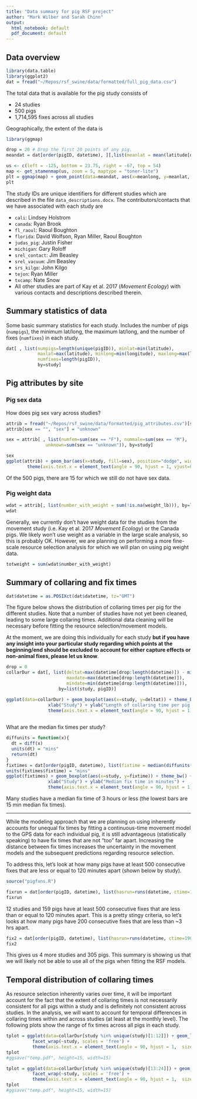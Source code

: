 ```yaml
---
title: "Data summary for pig RSF project"
author: "Mark Wilber and Sarah Chinn"
output:
  html_notebook: default
  pdf_document: default
---
```


## Data overview

```r
library(data.table)
library(ggplot2)
dat = fread("~/Repos/rsf_swine/data/formatted/full_pig_data.csv")
```

The total data that is available for the pig study consists of

- 24 studies
- 500 pigs
- 1,714,595 fixes across all studies

Geographically, the extent of the data is

```r
library(ggmap)

drop = 20 # Drop the first 20 points of any pig.
meandat = dat[order(pigID, datetime), ][,list(meanlat = mean(latitude[drop:length(latitude)]), meanlong = mean(longitude[drop:length(latitude)])), by=list(study, pigID)][]

us <- c(left = -125, bottom = 23.75, right = -67, top = 54)
map <- get_stamenmap(us, zoom = 5, maptype = "toner-lite")
plt = ggmap(map) + geom_point(data=meandat, aes(x=meanlong, y=meanlat, color=study), size=1)
plt
```

The study IDs are unique identifiers for different studies which are described in the file `data_descriptions.docx`. The contributors/contacts that we have associated with each study are

- `cali`: Lindsey Holstrom
- `canada`: Ryan Brook
- `fl_raoul`: Raoul Boughton
- `florida`: David Wolfson, Ryan Miller, Raoul Boughton
- `judas_pig`: Justin Fisher
- `michigan`: Gary Roloff
- `srel_contact`: Jim Beasley
- `srel_vacuum`: Jim Beasley
- `srs_kilgo`: John Kilgo
- `tejon`: Ryan Miller
- `txcamp`: Nate Snow
- All other studies are part of Kay et al. 2017 (*Movement Ecology*) with various contacts and descriptions described therein.

## Summary statistics of data

Some basic summary statistics for each study.  Includes the number of pigs (`numpigs`), the minimum lat/long, the maximum lat/long, and the number of fixes (`numfixes`) in each study.

```r

dat[ , list(numpigs=length(unique(pigID)), minlat=min(latitude),
            maxlat=max(latitude), minlong=min(longitude), maxlong=max(longitude),
            numfixes=length(pigID)),
            by=study]
```

## Pig attributes by site

### Pig sex data

How does pig sex vary across studies?

```r
attrib = fread("~/Repos/rsf_swine/data/formatted/pig_attributes.csv")[study != "alwe"]
attrib[sex == "", "sex"] = "unknown"

sex = attrib[ , list(numfem=sum(sex == "F"), nummale=sum(sex == "M"), 
               unknown=sum(sex == "unknown")), by=study]

sex
ggplot(attrib) + geom_bar(aes(x=study, fill=sex), position="dodge", width=0.5) + theme_bw() + 
        theme(axis.text.x = element_text(angle = 90, hjust = 1, vjust=0.5)) 
```

Of the 500 pigs, there are 15 for which we still do not have sex data.

### Pig weight data

```r
wdat = attrib[, list(number_with_weight = sum(!is.na(weight_lb))), by=list(study)]
wdat
```

Generally, we currently don't have weight data for the studies from the movement study (i.e. Kay et al. 2017 *Movement Ecology*) or the Canada pigs.  We likely won't use weight as a variable in the large scale analysis, so this is probably OK. However, we are planning on performing a more fine-scale resource selection analysis for which we will plan on using pig weight data.

```r
totweight = sum(wdat$number_with_weight)
```

## Summary of collaring and fix times

```r
dat$datetime = as.POSIXct(dat$datetime, tz="GMT")
```

The figure below shows the distribution of collaring times per pig for the different studies.  Note that a number of studies have not yet been cleaned, leading to some large collaring times.  Additional data cleaning will be necessary before fitting the resource selection/movement models.  

At the moment, we are doing this individually for each study **but if you have any insight into your particular study regarding which points at the beginning/end should be excluded to account for either capture effects or non-animal fixes, please let us know**.

```r
drop = 0
collarDur = dat[, list(deltat=max(datetime[drop:length(datetime)]) - min(datetime[drop:length(datetime)]), 
                       maxdate=max(datetime[drop:length(datetime)]), 
                       mindate=min(datetime[drop:length(datetime)])), 
                    by=list(study, pigID)]

ggplot(data=collarDur) + geom_boxplot(aes(x=study, y=deltat)) + theme_bw() + 
                xlab("Study") + ylab("Length of collaring time per pig per study in days") + 
                theme(axis.text.x = element_text(angle = 90, hjust = 1))
                
```

What are the median fix times per study?

```r

diffunits = function(x){
  dt = diff(x)
  units(dt) = "mins"
  return(dt)
}
fixtimes = dat[order(pigID, datetime), list(fixtime = median(diffunits(datetime))), by=list(study)]
units(fixtimes$fixtime) = "mins"
ggplot(fixtimes) + geom_boxplot(aes(x=study, y=fixtime)) + theme_bw() + 
                xlab("Study") + ylab("Median fix time in minutes") + 
                theme(axis.text.x = element_text(angle = 90, hjust = 1))
```

Many studies have a median fix time of 3 hours or less (the lowest bars are 15 min median fix times).

---

While the modeling approach that we are planning on using inherently accounts for unequal fix times by fitting a continuous-time movement model to the GPS data for each individual pig, it is still advantageous (statistically speaking) to have fix times that are not "too" far apart. Increasing the distance between fix times increases the uncertainty in the movement models and the subsequent predictions regarding resource selection. 

To address this, let's look at how many pigs have at least 500 consecutive fixes that are less or equal to 120 minutes apart (shown below by study).

```r
source("pigfxns.R")

fixrun = dat[order(pigID, datetime), list(hasrun=runs(datetime, ctime=120, clength=500)), by=list(study, pigID)][, list(totpigs=sum(hasrun)), by=study][totpigs != 0]
fixrun

```

12 studies and 159 pigs have at least 500 consecutive fixes that are less than or equal to 120 minutes apart.  This is a pretty stingy criteria, so let's looks at how many pigs have 200 consecutive fixes that are less than ~3 hrs apart.

```r
fix2 = dat[order(pigID, datetime), list(hasrun=runs(datetime, ctime=190, clength=200)), by=list(study, pigID)][, list(totpigs=sum(hasrun)), by=study][totpigs != 0]
fix2
```

This gives us 4 more studies and 305 pigs. This summary is showing us that we will likely not be able to use all of the pigs when fitting the RSF models.

## Temporal distribution of collaring times

As resource selection inherently varies over time, it will be important account for the fact that the extent of collaring times is not necessarily consistent for all pigs within a study and is definitely not consistent across studies. In the analysis, we will want to account for temporal differences in collaring times within and across studies (at least at the monthly level). The following plots show the range of fix times across all pigs in each study.

```r
tplot = ggplot(data=collarDur[study %in% unique(study)[1:12]]) + geom_linerange(aes(x=pigID, ymin=mindate, ymax=maxdate)) + 
          facet_wrap(~study, scales = 'free') + 
          theme(axis.text.x = element_text(angle = 90, hjust = 1,  size=0)) + ylab("Date")
tplot
#ggsave("temp.pdf", height=15, width=15)
```

```r
tplot = ggplot(data=collarDur[study %in% unique(study)[13:24]]) + geom_linerange(aes(x=pigID, ymin=mindate, ymax=maxdate)) + 
          facet_wrap(~study, scales = 'free') + 
          theme(axis.text.x = element_text(angle = 90, hjust = 1,  size=0)) + ylab("Date")
tplot
#ggsave("temp.pdf", height=15, width=15)
```